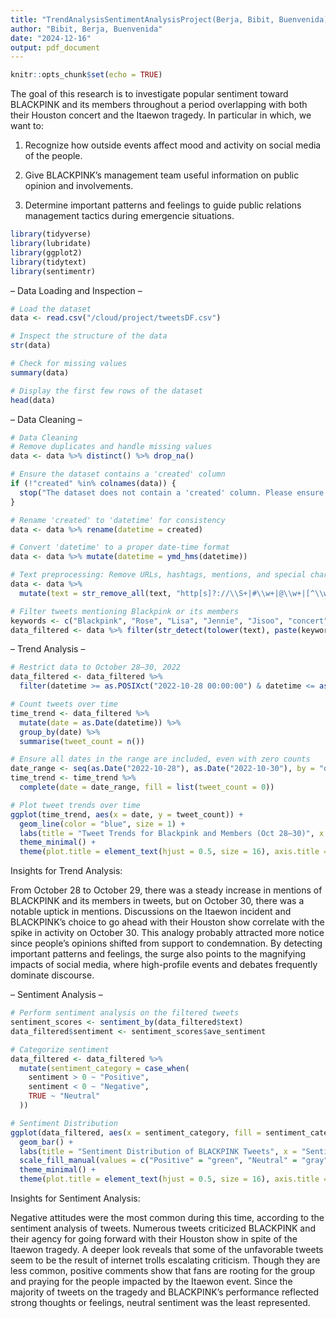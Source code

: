 ```yaml
---
title: "TrendAnalysisSentimentAnalysisProject(Berja, Bibit, Buenvenida)"
author: "Bibit, Berja, Buenvenida"
date: "2024-12-16"
output: pdf_document
---
```


```r
knitr::opts_chunk$set(echo = TRUE)
```

The goal of this research is to investigate popular sentiment toward BLACKPINK and its members throughout a period overlapping with both their Houston concert and the Itaewon tragedy. In particular in which, we want to:


1. Recognize how outside events affect mood and activity on social media of the people.

2. Give BLACKPINK's management team useful information on public opinion and involvements.

3. Determine important patterns and feelings to guide public relations management tactics during emergencie situations.

```r
library(tidyverse)
library(lubridate)
library(ggplot2)
library(tidytext)
library(sentimentr)
```
-- Data Loading and Inspection --
```r
# Load the dataset
data <- read.csv("/cloud/project/tweetsDF.csv")

# Inspect the structure of the data
str(data)

# Check for missing values
summary(data)

# Display the first few rows of the dataset
head(data)
```
-- Data Cleaning --

```r
# Data Cleaning
# Remove duplicates and handle missing values
data <- data %>% distinct() %>% drop_na()

# Ensure the dataset contains a 'created' column
if (!"created" %in% colnames(data)) {
  stop("The dataset does not contain a 'created' column. Please ensure the dataset includes a timestamp column for analysis.")
}

# Rename 'created' to 'datetime' for consistency
data <- data %>% rename(datetime = created)

# Convert 'datetime' to a proper date-time format
data <- data %>% mutate(datetime = ymd_hms(datetime))

# Text preprocessing: Remove URLs, hashtags, mentions, and special characters
data <- data %>% 
  mutate(text = str_remove_all(text, "http[s]?://\\S+|#\\w+|@\\w+|[^\\w\\s]"))

# Filter tweets mentioning Blackpink or its members
keywords <- c("Blackpink", "Rose", "Lisa", "Jennie", "Jisoo", "concert")
data_filtered <- data %>% filter(str_detect(tolower(text), paste(keywords, collapse = "|")))
```

-- Trend Analysis --

```r
# Restrict data to October 28–30, 2022
data_filtered <- data_filtered %>% 
  filter(datetime >= as.POSIXct("2022-10-28 00:00:00") & datetime <= as.POSIXct("2022-10-30 23:59:59"))

# Count tweets over time
time_trend <- data_filtered %>% 
  mutate(date = as.Date(datetime)) %>% 
  group_by(date) %>% 
  summarise(tweet_count = n())

# Ensure all dates in the range are included, even with zero counts
date_range <- seq(as.Date("2022-10-28"), as.Date("2022-10-30"), by = "day")
time_trend <- time_trend %>% 
  complete(date = date_range, fill = list(tweet_count = 0))

# Plot tweet trends over time
ggplot(time_trend, aes(x = date, y = tweet_count)) + 
  geom_line(color = "blue", size = 1) + 
  labs(title = "Tweet Trends for Blackpink and Members (Oct 28–30)", x = "Date", y = "Number of Tweets") + 
  theme_minimal() + 
  theme(plot.title = element_text(hjust = 0.5, size = 16), axis.title = element_text(size = 12))

```

Insights for Trend Analysis:

From October 28 to October 29, there was a steady increase in mentions of BLACKPINK and its members in tweets, but on October 30, there was a notable uptick in mentions. Discussions on the Itaewon incident and BLACKPINK's choice to go ahead with their Houston show correlate with the spike in activity on October 30. This analogy probably attracted more notice since people's opinions shifted from support to condemnation. By detecting important patterns and feelings, the surge also points to the magnifying impacts of social media, where high-profile events and debates frequently dominate discourse.

-- Sentiment Analysis --

```r
# Perform sentiment analysis on the filtered tweets
sentiment_scores <- sentiment_by(data_filtered$text)
data_filtered$sentiment <- sentiment_scores$ave_sentiment

# Categorize sentiment
data_filtered <- data_filtered %>% 
  mutate(sentiment_category = case_when(
    sentiment > 0 ~ "Positive",
    sentiment < 0 ~ "Negative",
    TRUE ~ "Neutral"
  ))

# Sentiment Distribution
ggplot(data_filtered, aes(x = sentiment_category, fill = sentiment_category)) + 
  geom_bar() + 
  labs(title = "Sentiment Distribution of BLACKPINK Tweets", x = "Sentiment", y = "Count") + 
  scale_fill_manual(values = c("Positive" = "green", "Neutral" = "gray", "Negative" = "red")) + 
  theme_minimal() + 
  theme(plot.title = element_text(hjust = 0.5, size = 16), axis.title = element_text(size = 12))


```
Insights for Sentiment Analysis:

Negative attitudes were the most common during this time, according to the sentiment analysis of tweets. Numerous tweets criticized BLACKPINK and their agency for going forward with their Houston show in spite of the Itaewon tragedy. A deeper look reveals that some of the unfavorable tweets seem to be the result of internet trolls escalating criticism. Though they are less common, positive comments show that fans are rooting for the group and praying for the people impacted by the Itaewon event. Since the majority of tweets on the tragedy and BLACKPINK's performance reflected strong thoughts or feelings, neutral sentiment was the least represented.